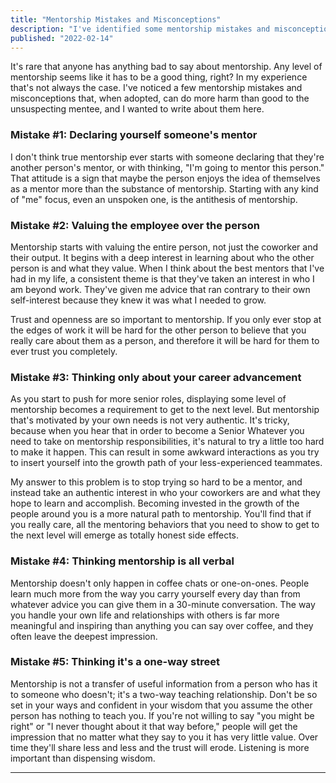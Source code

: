 ```yaml
---
title: "Mentorship Mistakes and Misconceptions"
description: "I've identified some mentorship mistakes and misconceptions that, when adopted, can do more harm than good to the unsuspecting mentee."
published: "2022-02-14"
---
```


It's rare that anyone has anything bad to say about mentorship. Any level of mentorship seems like it has to be a good thing, right? In my experience that's not always the case. I've noticed a few mentorship mistakes and misconceptions that, when adopted, can do more harm than good to the unsuspecting mentee, and I wanted to write about them here.

### Mistake #1: Declaring yourself someone's mentor

I don't think true mentorship ever starts with someone declaring that they're another person's mentor, or with thinking, "I'm going to mentor this person." That attitude is a sign that maybe the person enjoys the idea of themselves as a mentor more than the substance of mentorship. Starting with any kind of "me" focus, even an unspoken one, is the antithesis of mentorship.

### Mistake #2: Valuing the employee over the person

Mentorship starts with valuing the entire person, not just the coworker and their output. It begins with a deep interest in learning about who the other person is and what they value. When I think about the best mentors that I've had in my life, a consistent theme is that they've taken an interest in who I am beyond work. They've given me advice that ran contrary to their own self-interest because they knew it was what I needed to grow.

Trust and openness are so important to mentorship. If you only ever stop at the edges of work it will be hard for the other person to believe that you really care about them as a person, and therefore it will be hard for them to ever trust you completely.

### Mistake #3: Thinking only about your career advancement

As you start to push for more senior roles, displaying some level of mentorship becomes a requirement to get to the next level. But mentorship that's motivated by your own needs is not very authentic. It's tricky, because when you hear that in order to become a Senior Whatever you need to take on mentorship responsibilities, it's natural to try a little too hard to make it happen. This can result in some awkward interactions as you try to insert yourself into the growth path of your less-experienced teammates.

My answer to this problem is to stop trying so hard to be a mentor, and instead take an authentic interest in who your coworkers are and what they hope to learn and accomplish. Becoming invested in the growth of the people around you is a more natural path to mentorship. You'll find that if you really care, all the mentoring behaviors that you need to show to get to the next level will emerge as totally honest side effects.

### Mistake #4: Thinking mentorship is all verbal

Mentorship doesn't only happen in coffee chats or one-on-ones. People learn much more from the way you carry yourself every day than from whatever advice you can give them in a 30-minute conversation. The way you handle your own life and relationships with others is far more meaningful and inspiring than anything you can say over coffee, and they often leave the deepest impression.

### Mistake #5: Thinking it's a one-way street

Mentorship is not a transfer of useful information from a person who has it to someone who doesn't; it's a two-way teaching relationship. Don't be so set in your ways and confident in your wisdom that you assume the other person has nothing to teach you. If you're not willing to say "you might be right" or "I never thought about it that way before," people will get the impression that no matter what they say to you it has very little value. Over time they'll share less and less and the trust will erode. Listening is more important than dispensing wisdom.

---
